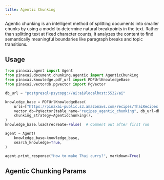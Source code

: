 ```yaml
---
title: Agentic Chunking
---
```


Agentic chunking is an intelligent method of splitting documents into smaller chunks by using a model to determine natural breakpoints in the text. Rather than splitting text at fixed character counts, it analyzes the content to find semantically meaningful boundaries like paragraph breaks and topic transitions.

## Usage

```python
from pinaxai.agent import Agent
from pinaxai.document.chunking.agentic import AgenticChunking
from pinaxai.knowledge.pdf_url import PDFUrlKnowledgeBase
from pinaxai.vectordb.pgvector import PgVector

db_url = "postgresql+psycopg://ai:ai@localhost:5532/ai"

knowledge_base = PDFUrlKnowledgeBase(
    urls=["https://pinaxai-public.s3.amazonaws.com/recipes/ThaiRecipes.pdf"],
    vector_db=PgVector(table_name="recipes_agentic_chunking", db_url=db_url),
    chunking_strategy=AgenticChunking(),
)
knowledge_base.load(recreate=False)  # Comment out after first run

agent = Agent(
    knowledge_base=knowledge_base,
    search_knowledge=True,
)

agent.print_response("How to make Thai curry?", markdown=True)
```

## Agentic Chunking Params

<Snippet file="chunking-agentic.mdx" />
